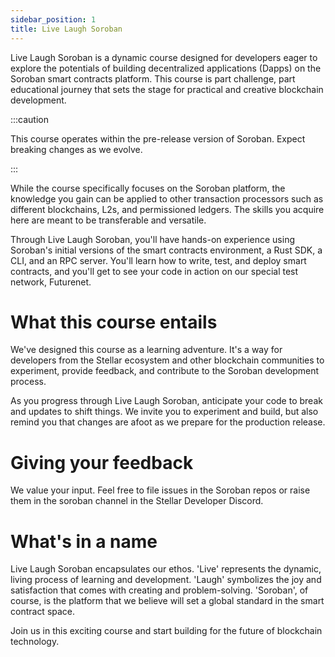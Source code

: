 ```yaml
---
sidebar_position: 1
title: Live Laugh Soroban
---
```


Live Laugh Soroban is a dynamic course designed for developers eager to explore the potentials of building decentralized applications (Dapps) on the Soroban smart contracts platform. This course is part challenge, part educational journey that sets the stage for practical and creative blockchain development.

:::caution

This course operates within the pre-release version of Soroban. Expect breaking changes as we evolve.

:::

While the course specifically focuses on the Soroban platform, the knowledge you gain can be applied to other transaction processors such as different blockchains, L2s, and permissioned ledgers. The skills you acquire here are meant to be transferable and versatile.

Through Live Laugh Soroban, you'll have hands-on experience using Soroban's initial versions of the smart contracts environment, a Rust SDK, a CLI, and an RPC server. You'll learn how to write, test, and deploy smart contracts, and you'll get to see your code in action on our special test network, Futurenet.

# What this course entails

We've designed this course as a learning adventure. It's a way for developers from the Stellar ecosystem and other blockchain communities to experiment, provide feedback, and contribute to the Soroban development process.

As you progress through Live Laugh Soroban, anticipate your code to break and updates to shift things. We invite you to experiment and build, but also remind you that changes are afoot as we prepare for the production release.

# Giving your feedback

We value your input. Feel free to file issues in the Soroban repos or raise them in the soroban channel in the Stellar Developer Discord.

# What's in a name

Live Laugh Soroban encapsulates our ethos. 'Live' represents the dynamic, living process of learning and development. 'Laugh' symbolizes the joy and satisfaction that comes with creating and problem-solving. 'Soroban', of course, is the platform that we believe will set a global standard in the smart contract space.

Join us in this exciting course and start building for the future of blockchain technology.
